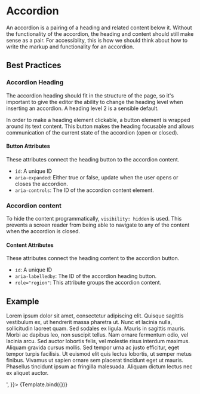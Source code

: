 

<Meta title="Components/Accordion" component={Accordion} />


# Accordion

An accordion is a pairing of a heading and related content below it. Without the functionality of the accordion, the heading and content should still make sense as a pair. For accessiblity, this is how we should think about how to write the markup and functionality for an accordion.

## Best Practices

### Accordion Heading

The accordion heading should fit in the structure of the page, so it's important to give the editor the ability to change the heading level when inserting an accordion. A heading level 2 is a sensible default.

In order to make a heading element clickable, a button element is wrapped around its text content. This button makes the heading focusable and allows communication of the current state of the accordion (open or closed).

#### Button Attributes

These attributes connect the heading button to the accordion content.

- `id`: A unique ID
- `aria-expanded`: Either true or false, update when the user opens or closes the accordion.
- `aria-controls`: The ID of the accordion content element.

### Accordion content

To hide the content programmatically, `visibility: hidden` is used. This prevents a screen reader from being able to navigate to any of the content when the accordion is closed.

#### Content Attributes

These attributes connect the heading content to the accordion button.

- `id`: A unique ID
- `aria-labelledby`: The ID of the accordion heading button.
- `role="region"`: This attribute groups the accordion content.

## Example

<Canvas>
  <Story 
    name="Accordion"
    args={{ 
      heading: 'Accordion Heading',
      headingLevel: 2,
      content: '<p>Lorem ipsum dolor sit amet, consectetur adipiscing elit. Quisque sagittis vestibulum ex, ut hendrerit massa pharetra ut. Nunc et lacinia nulla, sollicitudin laoreet quam. Sed sodales ex ligula. Mauris in sagittis mauris. Morbi ac dapibus leo, non suscipit tellus. Nam ornare fermentum odio, vel lacinia arcu. Sed auctor lobortis felis, vel molestie risus interdum maximus. Aliquam gravida cursus mollis. Sed tempor urna ac justo efficitur, eget tempor turpis facilisis. Ut euismod elit quis lectus lobortis, ut semper metus finibus. Vivamus ut sapien ornare sem placerat tincidunt eget ut mauris. Phasellus tincidunt ipsum ac fringilla malesuada. Aliquam dictum lectus nec ex aliquet auctor.</p>',
    }}>
    {Template.bind({})}
  </Story>
</Canvas>
